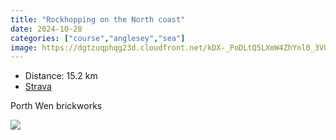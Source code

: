 ```yaml
---
title: "Rockhopping on the North coast"
date: 2024-10-28
categories: ["course","anglesey","sea"]
image: https://dgtzuqphqg23d.cloudfront.net/kDX-_PoDLtQ5LXmW4ZhYnl0_3VUhDX2AM9neA5ulCNQ-768x578.jpg
---
```


- Distance: 15.2 km
- [Strava](https://www.strava.com/activities/12775167129)

Porth Wen brickworks 

![](https://dgtzuqphqg23d.cloudfront.net/kDX-_PoDLtQ5LXmW4ZhYnl0_3VUhDX2AM9neA5ulCNQ-768x578.jpg)



